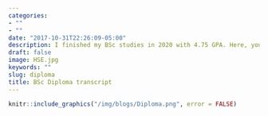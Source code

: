 ```yaml
---
categories:
- ""
- ""
date: "2017-10-31T22:26:09-05:00"
description: I finished my BSc studies in 2020 with 4.75 GPA. Here, you can access my transcript:
draft: false
image: HSE.jpg
keywords: ""
slug: diploma
title: BSc Diploma transcript
---
```

```r
knitr::include_graphics("/img/blogs/Diploma.png", error = FALSE)
```